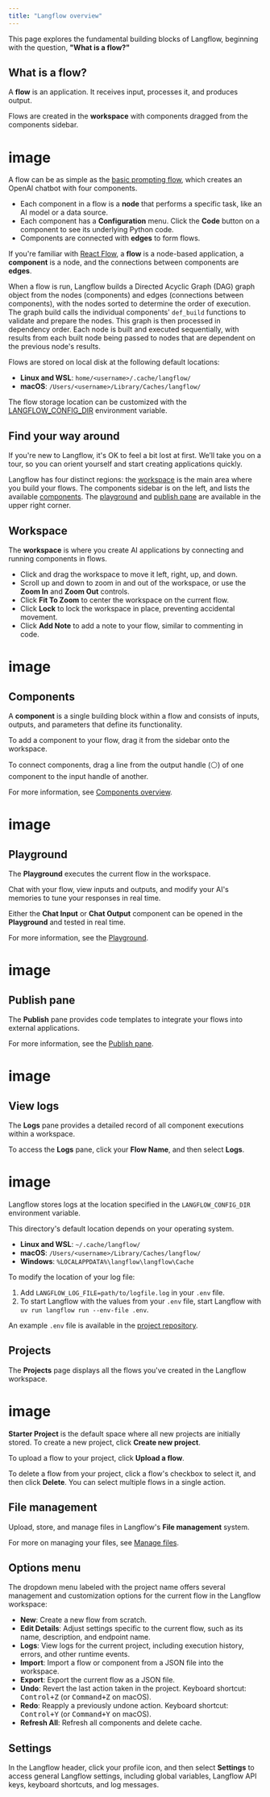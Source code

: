 ```yaml
---
title: "Langflow overview"
---
```


This page explores the fundamental building blocks of Langflow, beginning with the question, **"What is a flow?"**

## **What is a flow?**[**​**](https://docs.langflow.org/concepts-overview#what-is-a-flow)

A **flow** is an application. It receives input, processes it, and produces output.

Flows are created in the **workspace** with components dragged from the components sidebar.

# image

A flow can be as simple as the [basic prompting flow](https://docs.langflow.org/get-started-quickstart), which creates an OpenAI chatbot with four components.

- Each component in a flow is a **node** that performs a specific task, like an AI model or a data source.
- Each component has a **Configuration** menu. Click the **Code** button on a component to see its underlying Python code.
- Components are connected with **edges** to form flows.

If you're familiar with [React Flow](https://reactflow.dev/learn), a **flow** is a node-based application, a **component** is a node, and the connections between components are **edges**.

When a flow is run, Langflow builds a Directed Acyclic Graph (DAG) graph object from the nodes (components) and edges (connections between components), with the nodes sorted to determine the order of execution. The graph build calls the individual components' `def_build` functions to validate and prepare the nodes. This graph is then processed in dependency order. Each node is built and executed sequentially, with results from each built node being passed to nodes that are dependent on the previous node's results.

Flows are stored on local disk at the following default locations:

- **Linux and WSL**: `home/<username>/.cache/langflow/`
- **macOS**: `/Users/<username>/Library/Caches/langflow/`

The flow storage location can be customized with the [LANGFLOW_CONFIG_DIR](https://docs.langflow.org/environment-variables#LANGFLOW_CONFIG_DIR) environment variable.

## **Find your way around**[**​**](https://docs.langflow.org/concepts-overview#find-your-way-around)

If you're new to Langflow, it's OK to feel a bit lost at first. We’ll take you on a tour, so you can orient yourself and start creating applications quickly.

Langflow has four distinct regions: the [workspace](https://docs.langflow.org/concepts-overview#workspace) is the main area where you build your flows. The components sidebar is on the left, and lists the available [components](https://docs.langflow.org/concepts-overview#components). The [playground](https://docs.langflow.org/concepts-overview#playground) and [publish pane](https://docs.langflow.org/concepts-overview#publish-pane) are available in the upper right corner.

## **Workspace**[**​**](https://docs.langflow.org/concepts-overview#workspace)

The **workspace** is where you create AI applications by connecting and running components in flows.

- Click and drag the workspace to move it left, right, up, and down.
- Scroll up and down to zoom in and out of the workspace, or use the  <Icon icon="magnifying-glass-plus" color="#030202" />**Zoom In** and  <Icon icon="magnifying-glass-minus" color="#050202" />**Zoom Out** controls.
- Click  **Fit To Zoom** to center the workspace on the current flow.
- Click **Lock** to lock the workspace in place, preventing accidental movement.
- Click <Icon icon="note-sticky" color="#080505" />**Add Note** to add a note to your flow, similar to commenting in code.

# image

## **Components**[**​**](https://docs.langflow.org/concepts-overview#components)

A **component** is a single building block within a flow and consists of inputs, outputs, and parameters that define its functionality.

To add a component to your flow, drag it from the sidebar onto the workspace.

To connect components, drag a line from the output handle (⚪) of one component to the input handle of another.

For more information, see [Components overview](https://docs.langflow.org/concepts-components).

# image

## **Playground**[**​**](https://docs.langflow.org/concepts-overview#playground)

The **Playground** executes the current flow in the workspace.

Chat with your flow, view inputs and outputs, and modify your AI's memories to tune your responses in real time.

Either the **Chat Input** or **Chat Output** component can be opened in the **Playground** and tested in real time.

For more information, see the [Playground](https://docs.langflow.org/concepts-playground).

# image

## **Publish pane**[**​**](https://docs.langflow.org/concepts-overview#publish-pane)

The **Publish** pane provides code templates to integrate your flows into external applications.

For more information, see the [Publish pane](https://docs.langflow.org/concepts-publish).

# image

## **View logs**[**​**](https://docs.langflow.org/concepts-overview#view-logs)

The **Logs** pane provides a detailed record of all component executions within a workspace.

To access the **Logs** pane, click your **Flow Name**, and then select **Logs**.

# image

Langflow stores logs at the location specified in the `LANGFLOW_CONFIG_DIR` environment variable.

This directory's default location depends on your operating system.

- **Linux and WSL**: `~/.cache/langflow/`
- **macOS**: `/Users/<username>/Library/Caches/langflow/`
- **Windows**: `%LOCALAPPDATA%\langflow\langflow\Cache`

To modify the location of your log file:

1. Add `LANGFLOW_LOG_FILE=path/to/logfile.log` in your `.env` file.
2. To start Langflow with the values from your `.env` file, start Langflow with `uv run langflow run --env-file .env`.

An example `.env` file is available in the [project repository](https://github.com/langflow-ai/langflow/blob/main/.env.example).

## **Projects**[**​**](https://docs.langflow.org/concepts-overview#projects)

The **Projects** page displays all the flows you've created in the Langflow workspace.

# image

**Starter Project** is the default space where all new projects are initially stored. To create a new project, click  <Icon icon="circle-plus" color="#040704" />**Create new project**.

To upload a flow to your project, click <Icon icon="upload" color="#030101" /> **Upload a flow**.

To delete a flow from your project, click a flow's checkbox to select it, and then click  **Delete**. You can select multiple flows in a single action.

## **File management**[**​**](https://docs.langflow.org/concepts-overview#file-management)

Upload, store, and manage files in Langflow's **File management** system.

For more on managing your files, see [Manage files](https://docs.langflow.org/concepts-file-management).

## **Options menu**[**​**](https://docs.langflow.org/concepts-overview#options-menu)

The dropdown menu labeled with the project name offers several management and customization options for the current flow in the Langflow workspace:

- <Icon icon="circle-plus" color="#080202" />**New**: Create a new flow from scratch.
- **Edit Details**: Adjust settings specific to the current flow, such as its name, description, and endpoint name.
- **Logs**: View logs for the current project, including execution history, errors, and other runtime events.
- <Icon icon="file-import" color="#010000" />**Import**: Import a flow or component from a JSON file into the workspace.
- **Export**: Export the current flow as a JSON file.
- **Undo**: Revert the last action taken in the project. Keyboard shortcut: <kbd>Control\+Z</kbd> (or <kbd>Command\+Z</kbd> on macOS).
- **Redo**: Reapply a previously undone action. Keyboard shortcut: <kbd>Control\+Y</kbd> (or <kbd>Command\+Y</kbd> on macOS).
- **Refresh All**: Refresh all components and delete cache.

## **Settings**

In the Langflow header, click your profile icon, and then select **Settings** to access general Langflow settings, including global variables, Langflow API keys, keyboard shortcuts, and log messages.